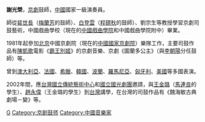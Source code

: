 {{Unreferenced|time=2008-09-18}}

'''謝光榮'''{{bd||||}}，[[京劇|京劇]]鼓師，[[中國|中國]]國家一級演奏員。

師從[[裴世長|裴世長]]（[[梅蘭芳|梅蘭芳]]的鼓師）、[[白登雲|白登雲]]（[[程硯秋|程硯秋]]的鼓師）、劉宗生等教授學習京劇司鼓藝術，中國戲曲學校（現在的[[中國戲曲學院|中國戲曲學院]]和中國戲曲學院附中）畢業。

1981年起參加[[北京|北京]]中國京劇院（現在的[[中國國家京劇院|中國國家京劇院]]）樂隊工作，主要司鼓作品有[[陳凱歌|陳凱歌]]電影《[[霸王別姬|霸王別姬]]》的京劇音樂、京劇《圖蘭多公主》（與[[李朝陽|李朝陽]]分任鼓師）等。

曾到[[澳大利亞|澳大利亞]]、[[法國|法國]]、[[希臘|希臘]]、[[韓國|韓國]]、[[波蘭|波蘭]]、[[羅馬尼亞|羅馬尼亞]]、[[匈牙利|匈牙利]]、[[美國|美國]]等多國表演。

2002年間，應[[台灣|台灣]][[國立傳統藝術中心|國立傳統藝術中心]]和[[國立國光劇團|國立國光劇團]]邀請，與[[王金璐|王金璐]]（[[馬連良|馬連良]]的學生）、[[趙永偉|趙永偉]]（王金璐的學生）到[[台灣|台灣]]講學，在台灣的司鼓作品有《魏海敏古典劇場－變》等。

{{DEFAULTSORT:Xie guangrong}}
[[Category:谢姓|G]]
[[Category:京剧鼓师|Category:京剧鼓师]]
[[Category:中國音樂家|Category:中國音樂家]]